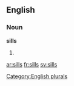 ==English==

===Noun===
'''sills'''

# {{plural of|[[sill]]}}

[[Category:English plurals]]

[[ar:sills]]
[[fr:sills]]
[[sv:sills]]